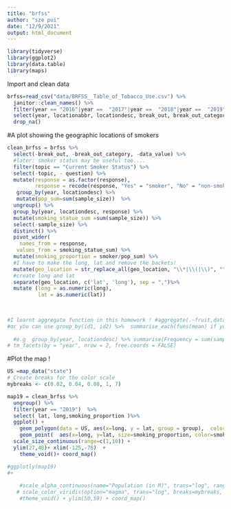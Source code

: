 ```yaml
---
title: "brfss"
author: "sze pui"
date: "12/9/2021"
output: html_document
---
```


```r
library(tidyverse)
library(ggplot2)
library(data.table)
library(maps)
```


Import and clean data 
```r
brfss=read_csv("data/BRFSS__Table_of_Tobacco_Use.csv") %>% 
  janitor::clean_names() %>% 
  filter(year == "2016"|year ==  "2017"|year ==  "2018"|year ==  "2019"|year ==  "2020") %>% 
  select(year, locationabbr, locationdesc, break_out, break_out_category,topic, question, geo_location, sample_size, data_value, response, question ) %>% 
  drop_na()
```

#A plot showing the geographic locations of smokers
```r
clean_brfss = brfss %>% 
  select(-break_out, -break_out_category, -data_value) %>% 
  #later: smoker status may be useful too....
  filter(topic == "Current Smoker Status") %>% 
  select(-topic, - question) %>% 
  mutate(response = as.factor(response), 
         response = recode(response, "Yes" = "smoker", "No" = "non-smoker"))%>% 
   group_by(year, locationdesc) %>%
   mutate(pop_sum=sum(sample_size))  %>%
  ungroup() %>% 
  group_by(year, locationdesc, response) %>%
  mutate(smoking_statue_sum =sum(sample_size)) %>%
  select(-sample_size) %>% 
  distinct() %>% 
  pivot_wider(
    names_from = response,
   values_from = smoking_statue_sum) %>% 
  mutate(smoking_proportion = smoker/pop_sum) %>% 
  #I have to make the long, lat and remove the backets!
  mutate(geo_location = str_replace_all(geo_location, "\\*|\\(|\\)", "")) %>% 
  #create long and lat 
  separate(geo_location, c('lat', 'long'), sep = ",")%>% 
  mutate (long = as.numeric(long), 
          lat = as.numeric(lat))
  
  

#I learnt aggregate function in this homework ! #aggregate(.~fruit,data=df,FUN=sum)
#or you can use group_by(id1, id2) %>%  summarise_each(funs(mean) if you want to sum of rows based on column value in R dataframe
  
  #e.g  group_by(year, locationdesc) %>% summarise(Frequency = sum(sample_size))
# tm_facets(by = "year", nrow = 2, free.coords = FALSE)
```
#Plot the map !
```r
US =map_data("state") 
# Create breaks for the color scale
mybreaks <- c(0.02, 0.04, 0.08, 1, 7)

map19 = clean_brfss %>% 
  ungroup() %>% 
  filter(year == "2019")  %>% 
  select( lat, long,smoking_proportion )%>%
  ggplot() +
    geom_polygon(data = US, aes(x=long, y = lat, group = group),  color="lightblue",fill="lightblue", alpha=0.3) +
    geom_point(  aes(x=long, y=lat, size=smoking_proportion, color=smoking_proportion, alpha=smoking_proportion), shape=20, stroke=FALSE) +
  scale_size_continuous(range=c(1,10)) +
  ylim(27,48)+ xlim(-125,-78)  +
    theme_void()+ coord_map() 

#ggplotly(map19)
#+
  
    #scale_alpha_continuous(name="Population (in M)", trans="log", range=c(0.1, .9), breaks=mybreaks) +
   # scale_color_viridis(option="magma", trans="log", breaks=mybreaks, name="Population (in M)" ) +
    #theme_void() + ylim(50,59) + coord_map() 

 




```



